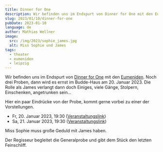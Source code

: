 ```yaml
---
title: Dinner for One
description: Wir befinden uns im Endspurt von Dinner for One mit den Eumeniden. Noch drei Proben, dann wird es ernst im Budde-Haus am 20. Januar 2023. Die Rolle als James verlangt dann doch Einiges, viele Gänge, Stolpern, Einschenken, angetrunken sein...
slug: 2023/01/10/dinner-for-one
pubDate: 2023-01-10
language: de
author: Mathias Wellner
image:
  src: /img/2023/sophie_james.jpg
  alt: Miss Sophie und James
tags:
  - theater
  - eumeniden
  - leipzig
---
```



Wir befinden uns im Endspurt von [Dinner for One](http://theatereumeniden.de/events/event-theater-dinner-for-one-2023-01-20/) mit den [Eumeniden](http://theatereumeniden.de). Noch drei Proben, dann wird es ernst im Budde-Haus am 20. Januar 2023. Die Rolle als James verlangt dann doch Einiges, viele Gänge, Stolpern, Einschenken, angetrunken sein...

Hier ein paar Eindrücke von der Probe, kommt gerne vorbei zu einer der Vorstellungen.

- Fr, 20. Januar 2023, 19:30 ([Veranstaltungslink](https://www.budde-haus.de/veranstaltungen/theater-cafe-19/))
- Sa, 21. Januar 2023, 19:30 ([Veranstaltungslink](https://www.budde-haus.de/veranstaltungen/theater-cafe-20/))

<ResponsiveImage
  src="/img/2023/sophie_james.jpg"
  alt="Miss Sophie und James"
  aspectRatio="4:3"
/>

Miss Sophie muss große Geduld mit James haben.

<ResponsiveImage
  src="/img/2023/regisseur.jpg"
  alt="Der Regisseur greift ein"
  aspectRatio="4:3"
/>

Der Regisseur begleitet die Generalprobe und gibt dem Stück den letzten Feinschliff.
